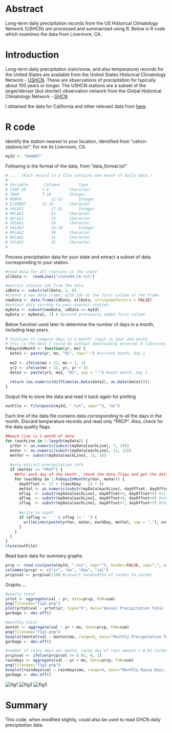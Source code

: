 Abstract
===========

Long-term daily precipitation records from the US Historical Climatology Network (USHCN) are processed and summarized using R. Below is R code which examines the data from Livermore, CA.

Introduction
===========
Long-term daily precipitation (rain/snow, and also temperature) records for the United States are available from the United States Historical Climatology Network - [USHCN](http://cdiac.ornl.gov/epubs/ndp/ushcn/ushcn.html). These are observations of precipitation for typically about 100 years or longer. The USHCN stations are a subset of the larger/denser (but shorter) observation network from the Global Historical Climatology Network - [GHCN](http://www.ncdc.noaa.gov/oa/climate/ghcn-daily/)

I obtained the data for California and other relevant data from [here](http://cdiac.ornl.gov/ftp/ushcn_daily/).

R code
==========

Identify the station nearest to your location, identified from "ushcn-stations.txt". For me its Livermore, CA.

```r
myId <- "044997"
```

Following is the format of the data, from "data_format.txt"

```r
# .... (Each record in a file contains one month of daily data.)
# 
# Variable       Columns 	  	Type
# COOP ID 	  	1-6 	  	Character
# YEAR	 	  	7-10 	  	Integer
# MONTH 		  	11-12 	  	Integer
# ELEMENT 	  	13-16 	  	Character
# VALUE1 		  	17-21 	  	Integer
# MFLAG1 		  	22 	  	Character
# QFLAG1 		  	23 	  	Character
# SFLAG1 		  	24 	  	Character
# VALUE2 		  	25-29 	  	Integer
# MFLAG2 		  	30 	  	Character
# QFLAG2 		  	31 	  	Character
# SFLAG2 		  	32 	  	Character
# . 	  	. 	  	.
```

Process precipitation data for your state and extract a subset of data corresponding to your station.

```r
#read data for all stations in the state
allData <-  readLines("state04_CA.txt")

#extract station ids from the data
idData <- substr(allData, 1, 6)
#create a new data frame, with ids as the first column of the frame
newData <- data.frame(idData, allData, stringsAsFactors = FALSE)
#extract data corresp to your nearest station
myData <- subset(newData, idData == myId)
myData <- myData[, 2] # discard previously added first column
```

Below function used later to determine the number of days in a month, including leap years.

```r
# function to compute days in a month: input is year and month
# this is the best I could do without downloading external R libraries
FnDaysInMonth <- function(yr, mo) {
  date1 <- paste(yr, mo, "01", sep="-") #current month, day 1
  
  mo2 <- ifelse(mo < 12, mo + 1, 1)
  yr2 <- ifelse(mo < 12, yr, yr + 1)
  date2 <- paste(yr2, mo2, "01", sep = "-") #next month, day 1
  
  return (as.numeric(difftime(as.Date(date2), as.Date(date1))))
} 
```

Output file to store the data and read it back again for plotting

```r
outFile <- file(paste(myId, ".txt", sep=""), "wt")
```

Each line of the data file contains data corresponding to all the days in the month. Discard temperature records and read only "PRCP". Also, check for the data quality flags.

```r
##each line is 1 month of data
for (eachLine in 1:length(myData)) {
  yrVar <- as.numeric(substr(myData[eachLine], 7, 10))
  moVar <- as.numeric(substr(myData[eachLine], 11, 12))
  metVar <- substr(myData[eachLine], 13, 16)
  
  #only extract precipitation info
  if (metVar == "PRCP") {
    ##for each day of the month , check the data flags and get the data    
    for (eachDay in 1:FnDaysInMonth(yrVar, moVar)) {                
      dayOffset <- 17 + ((eachDay - 1) * 8)
      metVal <- as.numeric(substr(myData[eachLine], dayOffset, dayOffset+4))
      mflag  <- substr(myData[eachLine], dayOffset+5, dayOffset+5) #is irrelevant
      qflag  <- substr(myData[eachLine], dayOffset+6, dayOffset+6) #should be blank
      sflag  <- substr(myData[eachLine], dayOffset+7, dayOffset+7) #should not be blank
      
      #write to ouput
      if (qflag == ' ' & sflag != ' ') {
        writeLines(paste(yrVar, moVar, eachDay, metVal, sep = ","), outFile)
      }
    }		
  }        
}
close(outFile)
```

Read back data for summary graphs

```r
prcp <- read.csv(paste(myId, ".txt", sep=""), header=FALSE, sep=",", as.is=TRUE)
colnames(prcp) <- c("yr", "mo", "day", "val")
prcp$val <- prcp$val/100 #convert hundredths of inches to inches
```

Graphs ...

```r
#yearly total
yrtot <- aggregate(val ~ yr, data=prcp, FUN=sum)
png(filename="fig1.png")
plot(yrtot$val ~ yrtot$yr, type="h", main="Annual Precipitation Total (inches), Livermore, CA", ylab="inches/year", xlab="year")
garbage <- dev.off()

#monthly total
montot <- aggregate(val ~ yr + mo, data=prcp, FUN=sum)
png(filename="fig2.png")
boxplot(montot$val ~ montot$mo, range=0, main="Monthly Precipitation Total (inches), Livermore, CA", ylab="inches/month", xlab="calendar month")
garbage <- dev.off()

#number of rainy days per month, rainy day of rain amount > 0.01 inches
prcp$val <- ifelse(prcp$val <= 0.01, 0, 1)
raindays <- aggregate(val ~ yr + mo, data=prcp, FUN=sum)
png(filename="fig3.png")
boxplot(raindays$val ~ raindays$mo, range=0, main="Monthly Rainy Days, Livermore, CA", ylab="days/month", xlab="calendar month")
garbage <- dev.off()

```
![fig1][fig1]
![fig2][fig2]
![fig3][fig3]

Summary
========
This code, when modified slightly, could also be used to read GHCN daily precipitation data.

[fig1]: fig1.png "fig1"
[fig2]: fig2.png "fig2"
[fig3]: fig3.png "fig3"
